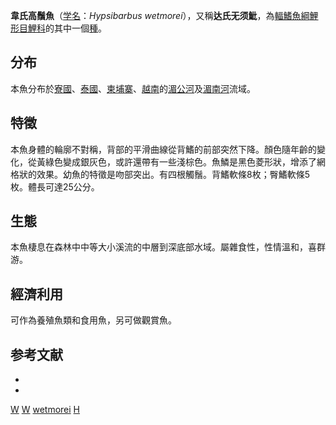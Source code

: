{{Speciesbox
| genus = Hypsibarbus
| species = wetmorei
| authority = [[Smith|Smith]], 1931
| status = NE
| synonyms = *''Barbus beasleyi''<br /><small>Fowler, 1937</small> ''
*''Barbus daruphani''<br /><small>Smith, 1934</small>
*''Poropuntius wetmorei''<br /><small>Smith, 1934</small>
*''Puntius beasleyi''<br /><small>Fowler, 1937</small>
*''Puntius daruphani''<br /><small>Smith, 1934</small>) ''
*''Puntius daruphani tweediei''<br /><small>Menon, 1955</small> ''
*''Puntius wetmorei''<br /><small>Smith, 1934</small>) ''
}}

'''韋氏高鬚魚'''（[[学名|学名]]：''Hypsibarbus wetmorei''），又稱'''达氏无须魮'''，為[[輻鰭魚綱|輻鰭魚綱]][[鯉形目|鯉形目]][[鯉科|鯉科]]的其中一個[[種|種]]。

== 分布 ==
本魚分布於[[寮國|寮國]]、[[泰國|泰國]]、[[柬埔寨|柬埔寨]]、[[越南|越南]]的[[湄公河|湄公河]]及[[湄南河|湄南河]]流域。

== 特徵 ==
本魚身體的輪廓不對稱，背部的平滑曲線從背鰭的前部突然下降。顏色隨年齡的變化，從黃綠色變成銀灰色，或許還帶有一些淺棕色。魚鱗是黑色菱形狀，增添了網格狀的效果。幼魚的特徵是吻部突出。有四根觸鬚。背鰭軟條8枚；臀鰭軟條5枚。體長可達25公分。

== 生態 ==
本魚棲息在森林中中等大小溪流的中層到深底部水域。屬雜食性，性情溫和，喜群游。

== 經濟利用 ==
可作為養殖魚類和食用魚，另可做觀賞魚。

== 参考文献 ==
*{{FishBase_species|genus=Hypsibarbus|species=wetmorei|year=2011|month=12}}
*{{cite book| title = 觀賞魚圖鑑 | publisher = 貓頭鷹出版社 | date = 1996年6月 }}
{{Taxonbar}}

[[Category:觀賞魚|W]]
[[Category:食用魚|W]]
[[Category:高鬚魮屬|wetmorei]]
[[Category:1931年描述的魚類|H]]